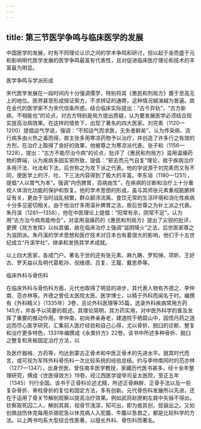 ```yaml
---
---
---
```

title: 第三节医学争鸣与临床医学的发展
---



中国医学的发展，时有不同理论认识之间的学术争鸣和研讨，但以起于金而盛于元和影响明代医学发展的医学争鸣最富有代表性，且对促进临床医疗理论和技术的丰富最为明显。

医学争鸣与学派形成

宋代医学发展在一段时间内十分强调儒学，特别将其《惠民和剂局方》置于至高无上的地位。医界甚至形成按证索方，不求辨证的通弊，这种情况越演越为普遍。故在金代的医学家不为宋代信条所惑，结合临床实际提出：“古今异轨”，“古方新病，不相能也”的论点，对古方特别是局方提出质疑，认为要发展医学必须结合现实提高治病效果。在这样的情势下，出现了著名的四大医家。刘完素（1120—1200）提倡运气学说，强调：“不知运气而求医，无失者鲜矣”，认为传染病、流行病多由火热之毒而得，故主张多用寒凉药物予以治疗，并创造了许多行之有效的方剂，在治疗上取得了良好的效果，他被尊之为寒凉派代表。张子和（1156—1228），提出：“古方不能尽治今病”的论点，批评了《惠民和剂局方》滥用温燥药物的弊端，认为疾病多因实邪所致，提倡：“邪去而元气自复”理论，故于疾病治疗多用汗法、吐法和下法，后世称之为攻下派之代表。他的学说源于刘完素而又有不同，使医学上的汗、吐、下三法内容得到了极大的丰富。李东垣（1180—1251），提倡“人以胃气为本”，强调“内伤脾胃，百病由生”，在疾病的诊断和治疗上十分重视人体消化功能的保护和恢复。他的学术思想的形成，虽与其师张元素重视脏腑辨证有关，更由于当时战乱频繁，群众颠沛流离、食饮无常的生活环境和消化性疾病十分多见密切相关。由于他治疗多用温补脾胃之法，故后世尊之为补土派之代表。朱丹溪（1281—1358），他在中医理论上提倡：“阳常有余，阴常不足”，认为用“古方治今病焉能吻合”，对滥用温燥药的《惠民和剂局方》提出了尖锐的批评，更撰《局方发挥》以纠其偏，故在临床治疗上强调“滋阴降火”之法，后世医家尊之为滋阴派。朱丹溪的学术思想和医疗技术对日本也有着很大的影响，他们于十五世纪成立“丹溪学社”，继承和发扬其学术成就。

以上四大医家，各成门户。著名于世的还有张元素、麻九畴、罗知悌、项昕、王好古、罗天益以及明代葛乾孙、倪维德、吕复、王履、戴思恭等。

临床外科与骨伤科

在临床外科与骨伤科方面，元代也取得了明显的进步，其代表人物有齐德之、李仲南、范亦林等。齐德之曾任太医院太医、医学博士，以精于外科而闻名于时。编撰有《外科精义》（1335年）3卷，总论外科医理等35篇，选录外科疾病常用方药145方，并各予以简要的叙述。其理论简明，其方药实用，对中医外科学的普及发挥了重要的推动作用。李仲南，初尚养亲寿老，建道院于栖碧山中，因悟丹药之道远而尽心医学研究，汇集前人医疗经验和自己心得，尤以骨折、脱臼的诊断、整复和治疗更多特色，1331年编撰成《永类钤方》22卷。该书中所述多种骨折、脱臼之整复和夹板固定治疗方法，以

及医疗器械、方药等，均达到蒙古正骨术和中医正骨术的先进水平。就其时代而言，或可视为军阵外科骨伤科一次比较系统的经验总结。约与李仲南同时的范亦林（1277—1347），出身世医，曾任南丰医学教授，家藏历代医书甚多，经十余年整理研究，撰成《世医得效方》19卷，经江西医学提举司呈太医院，至正五年（1345）刊行全国。该书于正骨科论述尤精，所述正骨麻醉、正骨手法以及一些复杂骨折、脊柱骨折的复位和固定方法，多有创新。元代骨伤科发展所以先进，还在于运用了骨关节解剖观察以提高治疗效果。例如武将赵匣剌左肩中矢镞不得出。钦察取死囚二人，解剖其肩，视骨节浅深，知可出，即为凿其创，拔镞出之。又如创救战伤休克每用杀骆驼急以休克病人入驼腹、牛腹以急救之，都是比较科学的方法。以上两书均系大型综合性医著，以擅长外科、骨伤科而著名。